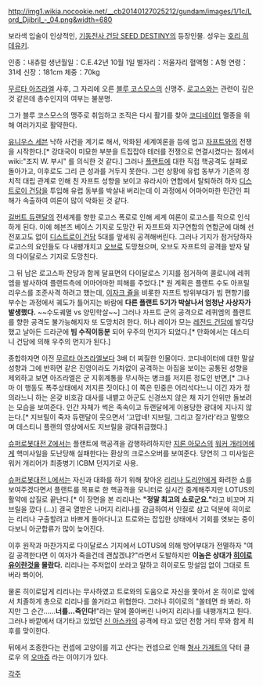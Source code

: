 http://img1.wikia.nocookie.net/__cb20140127025212/gundam/images/1/1c/Lord_Djibril_-_04.png&width=680

보라색 입술이 인상적인, [[기동전사 건담 SEED DESTINY]]의 등장인물. 성우는 [[호리 히데유키]].

인종：내츄럴 
생년월일：C.E.42년 10월 1일 
별자리：저울자리 
혈액형：A형 
연령：31세 
신장：181cm 
체중：70kg 


[[무르타 아즈라엘]] 사후, 그 자리에 오른 [[블루 코스모스]]의 신맹주. [[로고스]]와는 관련이 깊은 것 같은데 총수인지의 여부는 불분명.

그가 블루 코스모스의 맹주로 취임하고 조직은 다시 활기를 찾아 [[코디네이터]] 멸종을 위해 여러가지로 활약한다. 

[[유니우스 세븐]] 낙하 사건을 계기로 해서, 악화된 세계여론을 등에 업고 [[자프트]]와의 전쟁을 시작한다.[* 강대국이 미묘한 부분을 트집잡아 테러를 전쟁으로 연결시켰다는 점에서 wiki:"조지 W. 부시" 를 의식한 것 같다.] 그러나 [[플랜트]]에 대한 직접 핵공격도 실패로 돌아가고, 이후로도 그리 큰 성과를 거두지 못한다. 그런 상황에 유럽 동부가 기존의 정치적 대립 관계로 인해 친 자프트 성향을 보이고 유라시아 연합에서 탈퇴하려 하자 [[디스트로이 건담]]을 투입해 유럽 동부를 박살내 버리는데 이 과정에서 어마어마한 민간인 피해가 속출하여 여론이 많이 악화된 것 같다.

[[길버트 듀랜달]]의 전세계를 향한 로고스 폭로로 인해 세계 여론이 로고스를 적으로 인식하게 된다. 이에 헤븐즈 베이스 기지로 도망간 뒤 자프트와 지구연합의 연합군에 대해 선전포고도 없이 [[디스트로이 건담]] 5대를 앞세워 공격해버린다. 그러나 기지가 점거당하자 로고스의 요인들도 다 내팽개치고 [[오브]]로 도망쳤으며, 오브도 자프트의 공격을 받자 달의 다이달로스 기지로 도망친다.

그 뒤 남은 로고스파 잔당과 함께 달표면의 다이달로스 기지를 점거하여 콜로니에 레퀴엠을 발사하여 플랜트측에 어마어마한 피해를 주었다.[* 원 계획은 플랜트 수도 아프릴리우스를 조준사격 하려고 했는데, [[이자크 쥴]]을 비롯한 자프트 방위부대가 빔 편향기를 부수는 과정에서 궤도가 틀어지는 바람에 '''다른 플랜트 5기가 박살나서 엄청난 사상자가 발생했다.''' ~~수도궤멸 vs 양민학살~~] 그러나 자프트 군의 공격으로 레퀴엠의 플랜트를 향한 공격도 불가능해지자 또 도망치려 한다. 허나 레이가 모는 [[레전드 건담]]에 발각당했고 날아든 드라군에 '''빔 수직이등분''' 되어 우주의 먼지가 되었다.[* 만화에서는 데스티니 건담에 의해 우주의 먼지가 된다.]

종합하자면 이전 [[무르타 아즈라엘]]보다 3배 더 찌질한 인물이다. 코디네이터에 대한 말살 성향과 그에 반하면 같은 진영이라도 가차없이 공격하는 아집을 보이는 공통된 성향을 제외하고 보면 아즈라엘은 군 지휘계통을 무시하는 병크를 저지른 정도인 반면,[* 그나마 이 행동도 폭주상태에서 저지른 짓이다.] 이 쪽은 민중은 어리석다느니 이긴 자가 정의라느니 하는 온갖 비호감 대사를 내뱉고 아군도 신경쓰지 않은 채 자기 안위만 돌보려는 모습을 보여준다. 인간 자체가 썩은 족속이고 듀랜달에게 이용당한 광대에 지나지 않는다.[* 지브릴이 죽자 듀랜달이 웃으면서 '고맙네! 지브릴, 그리고 잘가라'라고 말했으며 데스티니 플랜의 영상에서도 지브릴을 광대취급했다.]

[[슈퍼로봇대전 Z]]에서는 플랜트에 핵공격을 감행하려하지만 [[지론 아모스]]의 [[워커 개리어]]에게 핵미사일을 도난당해 실패한다는 환상의 크로스오버를 보여준다. 당연히 그 미사일은 워커 개리어가 최종병기 ICBM 던지기로 사용.

[[슈퍼로봇대전 L]]에서는 자신과 대화를 하기 위해 찾아온 [[리리나 도리안]]에게 화려한 쇼를 보여주겠다면서 플랜트를 목표로 한 핵공격을 모니터로 실시간 중계해주지만 LOTUS의 활약에 삽질로 끝난다.[* 이 장면을 본 리리나는 '''"정말 최고의 쇼로군요."'''라고 비꼬며 지브릴을 깠다 (…)] 결국 열받은 나머지 리리나를 감금하여서 인질로 삼고 덕분에 히이로는 리리나 구출할려고 바쁘게 돌아다니고 트로와는 잡입한 상태에서 기회를 엿보는 중이다보니 아군합류가 많이 늦어진다.

이후 원작과 마찬가지로 다이달로스 기지에서 LOTUS에 의해 방어부대가 전멸하자 "여길 공격한다면 이 여자가 죽을건데 괜찮겠냐?"라면서 도발하지만 '''이놈은 상대가 [[히이로 유이]]란것을 몰랐다.''' 리리나는 주저없이 쏘라고 말하고 히이로도 망설임 없이 그대로 트버라 뽜이어.

물론 히이로답게 리리나는 무사하였고 트로와의 도움으로 자신을 쫓아서 온 히이로 앞에서 치졸하게 총으로 리리나를 쏠거라고 위협한다. 그러나 히이로의 "쏠테면 쏴 봐라. 하지만 그 순간……'''너를…죽인다!'''"라는 말에 쫄아버린 나머지 리리나를 내팽개치고 튄다. 그러나 바깥에서 대기타고 있었던 [[신 아스카]]의 공격에 타고 있던 전함 거티 루와 함게 최후를 맞이한다.

뒤에서 조종한다는 컨셉에 고양이를 끼고 산다는 컨셉으로 인해 [[형사 가제트]]의 닥터 클로우 의 [[오마쥬]] 라는 이야기가 있다. 

[[각주]]
